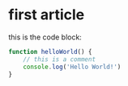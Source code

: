 # first article

this is the code block:

```js title="./test.js" showLineNumbers
function helloWorld() {
    // this is a comment
    console.log('Hello World!')
}
```